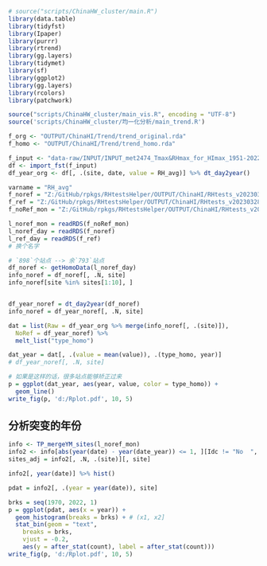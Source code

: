 ```r
# source("scripts/ChinaHW_cluster/main.R")
library(data.table)
library(tidyfst)
library(Ipaper)
library(purrr)
library(rtrend)
library(gg.layers)
library(tidymet)
library(sf)
library(ggplot2)
library(gg.layers)
library(rcolors)
library(patchwork)

source("scripts/ChinaHW_cluster/main_vis.R", encoding = "UTF-8")
source('scripts/ChinaHW_cluster/均一化分析/main_trend.R')

f_org <- "OUTPUT/ChinaHI/Trend/trend_original.rda"
f_homo <- "OUTPUT/ChinaHI/Trend/trend_homo.rda"
```

```r
f_input <- "data-raw/INPUT/INPUT_met2474_Tmax&RHmax_for_HImax_1951-2022_V2.fst"
df <- import_fst(f_input)
df_year_org <- df[, .(site, date, value = RH_avg)] %>% dt_day2year()

varname = "RH_avg"
f_noref = "Z:/GitHub/rpkgs/RHtestsHelper/OUTPUT/ChinaHI/RHtests_v20230328_RH_avg_noRef_daily.RDS"
f_ref = "Z:/GitHub/rpkgs/RHtestsHelper/OUTPUT/ChinaHI/RHtests_v20230328_RH_avg_withRef_daily.RDS"
f_noRef_mon = "Z:/GitHub/rpkgs/RHtestsHelper/OUTPUT/ChinaHI/RHtests_v20230328_RH_avg_noRef_monthly.RDS"

l_noref_mon = readRDS(f_noRef_mon)
l_noref_day = readRDS(f_noref)
l_ref_day = readRDS(f_ref)
# 换个名字
```

```r
# `898`个站点 --> 余`793`站点
df_noref <- getHomoData(l_noref_day)
info_noref = df_noref[, .N, site]
info_noref[site %in% sites[1:10], ]


df_year_noref = dt_day2year(df_noref)
info_noref = df_year_noref[, .N, site]

dat = list(Raw = df_year_org %>% merge(info_noref[, .(site)]), 
  NoRef = df_year_noref) %>% 
  melt_list("type_homo")

dat_year = dat[, .(value = mean(value)), .(type_homo, year)]
# df_year_noref[, .N, site]
```

```r
# 如果是这样的话，很多站点能够矫正过来
p = ggplot(dat_year, aes(year, value, color = type_homo)) + 
  geom_line()
write_fig(p, 'd:/Rplot.pdf', 10, 5)
```

## 分析突变的年份

```r
info <- TP_mergeYM_sites(l_noref_mon)
info2 <- info[abs(year(date) - year(date_year)) <= 1, ][Idc != "No  ", ]
sites_adj = info2[, .N, .(site)][, site]
```

```r
info2[, year(date)] %>% hist()
```

```r
pdat = info2[, .(year = year(date)), site]

brks = seq(1970, 2022, 1)
p = ggplot(pdat, aes(x = year)) + 
  geom_histogram(breaks = brks) + # (x1, x2]
  stat_bin(geom = "text", 
    breaks = brks, 
    vjust = -0.2, 
    aes(y = after_stat(count), label = after_stat(count))) 
write_fig(p, 'd:/Rplot.pdf', 10, 5)
```
